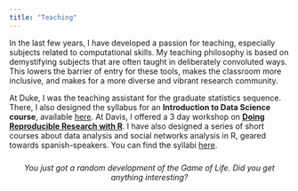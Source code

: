 ```yaml
---
title: "Teaching"
---
```


In the last few years, I have developed a passion for teaching, especially subjects related to computational skills. My teaching philosophy is based on demystifying subjects that are often taught in deliberately convoluted ways. This lowers the barrier of entry for these tools, makes the classroom more inclusive, and makes for a more diverse and vibrant research community.

At Duke, I was the teaching assistant for the graduate statistics sequence. There, I also designed the syllabus for an **Introduction to Data Science course**, available [here](https://github.com/NicolasRestrep/223_course). At Davis, I offered a 3 day workshop on [**Doing Reproducible Research with R**](https://docs.google.com/document/d/17-H_5FMyDeqQ_7ja-KmGk8GMHwZtSK1klPc80UoehC8/edit?usp=sharing). I have also designed a series of short courses about data analysis and social networks analysis in R, geared towards spanish-speakers. You can find the syllabi [here](https://docs.google.com/document/d/1q_wGOwOGFQx3tsSDL-u-xSknZn0QzktomoWMEA2Rl6U/edit?usp=sharing).

::: {#game-of-life}
<div style="display: flex; justify-content: center; gap: 20px;">
  <canvas id="life1" width="200" height="200"></canvas>
  <canvas id="life50" width="200" height="200"></canvas>
  <canvas id="life100" width="200" height="200"></canvas>
</div>

<p style="text-align:center; font-style: italic; margin-top: 10px;">
  You just got a random development of the Game of Life. Did you get anything interesting?
</p>

<script>
function createGrid(size, density=0.2) {
  const grid = [];
  for (let i = 0; i < size; i++) {
    grid[i] = [];
    for (let j = 0; j < size; j++) {
      grid[i][j] = Math.random() < density ? 1 : 0;
    }
  }
  return grid;
}

function nextGen(grid) {
  const size = grid.length;
  const newGrid = [];
  for (let i = 0; i < size; i++) {
    newGrid[i] = [];
    for (let j = 0; j < size; j++) {
      let neighbors = 0;
      for (let x = -1; x <= 1; x++) {
        for (let y = -1; y <= 1; y++) {
          if (x === 0 && y === 0) continue;
          const ni = (i + x + size) % size;
          const nj = (j + y + size) % size;
          neighbors += grid[ni][nj];
        }
      }
      newGrid[i][j] = (grid[i][j] === 1 && (neighbors === 2 || neighbors === 3)) || 
                      (grid[i][j] === 0 && neighbors === 3) ? 1 : 0;
    }
  }
  return newGrid;
}

function drawGrid(grid, ctx, cellSize) {
  ctx.clearRect(0, 0, ctx.canvas.width, ctx.canvas.height);
  for (let i = 0; i < grid.length; i++) {
    for (let j = 0; j < grid[i].length; j++) {
      if (grid[i][j] === 1) {
        ctx.fillStyle = "black";
        ctx.fillRect(j * cellSize, i * cellSize, cellSize, cellSize);
      }
    }
  }
}

// Main simulation
const size = 100;
let grid = createGrid(size, 0.25);
const snapshots = {};

for (let t = 1; t <= 100; t++) {
  if (t === 1 || t === 50 || t === 100) {
    snapshots[t] = JSON.parse(JSON.stringify(grid));
  }
  grid = nextGen(grid);
}

// Draw snapshots
drawGrid(snapshots[1], document.getElementById("life1").getContext("2d"), 2);
drawGrid(snapshots[50], document.getElementById("life50").getContext("2d"), 2);
drawGrid(snapshots[100], document.getElementById("life100").getContext("2d"), 2);
</script>
:::